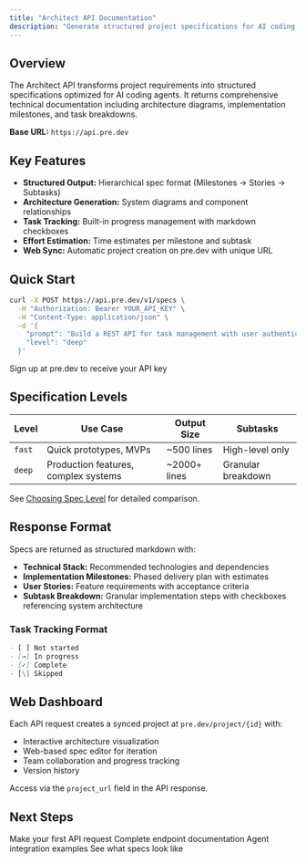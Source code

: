 ```yaml
---
title: "Architect API Documentation"
description: "Generate structured project specifications for AI coding agents via REST API"
---
```


## Overview

The Architect API transforms project requirements into structured specifications optimized for AI coding agents. It returns comprehensive technical documentation including architecture diagrams, implementation milestones, and task breakdowns.

**Base URL:** `https://api.pre.dev`

## Key Features

- **Structured Output:** Hierarchical spec format (Milestones → Stories → Subtasks)
- **Architecture Generation:** System diagrams and component relationships
- **Task Tracking:** Built-in progress management with markdown checkboxes
- **Effort Estimation:** Time estimates per milestone and subtask
- **Web Sync:** Automatic project creation on pre.dev with unique URL

## Quick Start

```bash
curl -X POST https://api.pre.dev/v1/specs \
  -H "Authorization: Bearer YOUR_API_KEY" \
  -H "Content-Type: application/json" \
  -d '{
    "prompt": "Build a REST API for task management with user authentication",
    "level": "deep"
  }'
```

<Card title="Get API Key" icon="key" href="/quickstart">
  Sign up at pre.dev to receive your API key
</Card>

## Specification Levels

| Level | Use Case | Output Size | Subtasks |
|-------|----------|-------------|----------|
| `fast` | Quick prototypes, MVPs | ~500 lines | High-level only |
| `deep` | Production features, complex systems | ~2000+ lines | Granular breakdown |

See [Choosing Spec Level](/guides/choosing-spec-level) for detailed comparison.

## Response Format

Specs are returned as structured markdown with:

- **Technical Stack:** Recommended technologies and dependencies
- **Implementation Milestones:** Phased delivery plan with estimates
- **User Stories:** Feature requirements with acceptance criteria
- **Subtask Breakdown:** Granular implementation steps with checkboxes referencing system architecture

### Task Tracking Format

```markdown
- [ ] Not started
- [→] In progress
- [✓] Complete
- [\] Skipped
```

## Web Dashboard

Each API request creates a synced project at `pre.dev/project/{id}` with:

- Interactive architecture visualization
- Web-based spec editor for iteration
- Team collaboration and progress tracking
- Version history

Access via the `project_url` field in the API response.

## Next Steps

<CardGroup cols={2}>
  <Card title="Quickstart" icon="rocket" href="/quickstart">
    Make your first API request
  </Card>
  <Card title="API Reference" icon="code" href="/api-reference/overview">
    Complete endpoint documentation
  </Card>
  <Card title="Integration Patterns" icon="diagram-project" href="/guides/integration-patterns">
    Agent integration examples
  </Card>
  <Card title="View Example Output" icon="file-lines" href="/examples/sample-output">
    See what specs look like
  </Card>
</CardGroup>
